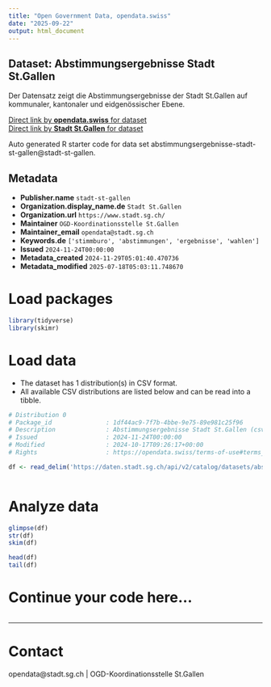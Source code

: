 ```yaml
---
title: "Open Government Data, opendata.swiss"
date: "2025-09-22"
output: html_document
---
```


## Dataset: Abstimmungsergebnisse Stadt St.Gallen

Der Datensatz zeigt die Abstimmungsergebnisse der Stadt St.Gallen auf kommunaler, kantonaler und eidgenössischer Ebene.

[Direct link by **opendata.swiss** for dataset](https://opendata.swiss/de/dataset/abstimmungsergebnisse-stadt-st-gallen)<br>
[Direct link by **Stadt St.Gallen** for dataset](https://daten.stadt.sg.ch/explore/dataset/abstimmungsergebnisse-stadt-st-gallen/)

Auto generated R starter code for data set abstimmungsergebnisse-stadt-st-gallen@stadt-st-gallen.

## Metadata

- **Publisher.name** `stadt-st-gallen`
- **Organization.display_name.de** `Stadt St.Gallen`
- **Organization.url** `https://www.stadt.sg.ch/`
- **Maintainer** `OGD-Koordinationsstelle St.Gallen`
- **Maintainer_email** `opendata@stadt.sg.ch`
- **Keywords.de** `['stimmburo', 'abstimmungen', 'ergebnisse', 'wahlen']`
- **Issued** `2024-11-24T00:00:00`
- **Metadata_created** `2024-11-29T05:01:40.470736`
- **Metadata_modified** `2025-07-18T05:03:11.748670`


# Load packages

```r

library(tidyverse)
library(skimr)

```

# Load data

-   The dataset has 1 distribution(s) in CSV format.
-   All available CSV distributions are listed below and can be read into a tibble.

```r

# Distribution 0
# Package_id               : 1df44ac9-7f7b-4bbe-9e75-89e981c25f96
# Description              : Abstimmungsergebnisse Stadt St.Gallen (csv)
# Issued                   : 2024-11-24T00:00:00
# Modified                 : 2024-10-17T09:26:17+00:00
# Rights                   : https://opendata.swiss/terms-of-use#terms_by

df <- read_delim('https://daten.stadt.sg.ch/api/v2/catalog/datasets/abstimmungsergebnisse-stadt-st-gallen/exports/csv?use_labels=true')



```

# Analyze data

```r

glimpse(df)
str(df)
skim(df)

head(df)
tail(df)

```

# Continue your code here...

```r

```

------------------------------------------------------------------------

# Contact

opendata@stadt.sg.ch | OGD-Koordinationsstelle St.Gallen
